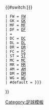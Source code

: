 {{#switch:{{{1|{{{pos}}}}}}
 | FW = [[前鋒 (足球)|FW]]
 | GK = [[守門員 (足球)|GK]]
 | MF = [[中场|MF]]
 | DF = [[後衛 (足球)|DF]]
 | = &nbsp;
 | DC = [[後衛 (足球)|DC]]
 | DL = [[後衛 (足球)|DL]]
 | DR = [[後衛 (足球)|DR]]
 | FC = [[前鋒 (足球)|FC]]
 | ST = [[前鋒 (足球)|ST]]
 | MC = [[中场|MC]]
 | MR = [[中场|MR]]
 | AM = [[中场#進攻中場|AM]]
 | DM = [[中场#防守中場|DM]]
 | WG = [[中场#边锋|WG]]
 | #default = <includeonly>{{Football squad player/role/{{{1|</includeonly>{{{pos}}}<includeonly>}}}}}</includeonly>
}}<noinclude>
{{documentation|content=
This template is used by {{tl|Football team player}}, {{tl|Extended football squad player}}, and {{tl|Defs player}} to create a wikilinked position.  It is not intended to be used directly.

== 参见 ==
* {{tl|Fb position}}
}}
[[Category:足球模板]]
</noinclude>
